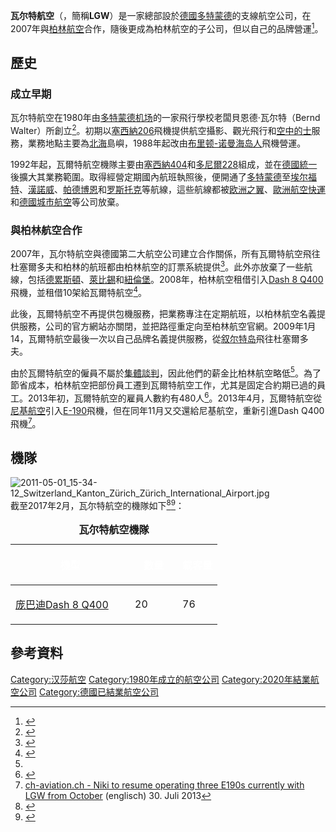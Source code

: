 {{Infobox Airline
|airline        = 瓦尔特航空<br/>Luftfahrtgesellschaft Walter
|logo           = 
|logo_size      = 
|fleet_size     = 12
|destinations   =
|IATA           = HE
|ICAO           = LGW
|callsign       = WALTER
|parent         = [[漢莎航空|漢莎航空]]
|company_slogan =
|founded        = 1980年
|ceased         = 2020年
|headquarters   = [[德國|德國]][[多特蒙德|多特蒙德]]
|key_people     = 
|bases          = [[杜塞尔多夫国际机场|杜塞尔多夫国际机场]]
|secondary_hubs = 
|focus_cities   = 
|frequent_flyer = 
|lounge         = 
|alliance       = 
|website        = 
}}

'''瓦尔特航空'''（{{lang-de|'''Luftfahrtgesellschaft Walter'''}}，簡稱'''LGW'''）是一家總部設於[[德國|德國]][[多特蒙德|多特蒙德]]的支線航空公司，在2007年與[[柏林航空|柏林航空]]合作，隨後更成為柏林航空的子公司，但以自己的品牌營運<ref name="spon2012">{{cite web|last=Friedrich|first=Tina|title=Air Berlin: Hungerlohn im Cockpit|url=http://www.spiegel.de/wirtschaft/unternehmen/dumpingloehne-im-cockpit-von-air-berlin-a-874150.html|publisher=[[Spiegel_Online|Spiegel Online]]|date=21 December 2012|accessdate=7 May 2013|archive-date=2021-04-14|archive-url=https://web.archive.org/web/20210414022318/https://www.spiegel.de/wirtschaft/unternehmen/dumpingloehne-im-cockpit-von-air-berlin-a-874150.html|dead-url=no}}</ref>。

==歷史==
===成立早期===
瓦尔特航空在1980年由[[多特蒙德机场|多特蒙德机场]]的一家飛行學校老闆貝恩德·瓦尔特（Bernd Walter）所創立<ref name="atdb">{{Cite web |url=http://aerotransport.org/ |title=Information about Luftfahrtgesellschaft Walter at the Aero Transport Data Bank |accessdate=2020-09-14 |archive-date=2011-07-29 |archive-url=https://web.archive.org/web/20110729154219/http://www.aerotransport.org/ |dead-url=yes }}</ref>。初期以[[塞西納206|塞西納206]]飛機提供航空攝影、觀光飛行和[[空中的士|空中的士]]服務，業務地點主要為[[北海_(大西洋)|北海]]島嶼，1988年起改由[[布里顿-诺曼海岛人|布里顿-诺曼海岛人]]飛機營運。

1992年起，瓦爾特航空機隊主要由[[塞西納404|塞西納404]]和[[多尼爾228|多尼爾228]]組成，並在[[德國統一|德國統一]]後擴大其業務範圍。取得經營定期國內航班執照後，便開通了[[多特蒙德|多特蒙德]]至[[埃尔福特|埃尔福特]]、[[漢諾威|漢諾威]]、[[帕德博恩|帕德博恩]]和[[罗斯托克|罗斯托克]]等航線，這些航線都被[[欧洲之翼|欧洲之翼]]、[[歐洲航空快運|歐洲航空快運]]和[[德國城市航空|德國城市航空]]等公司放棄。

===與柏林航空合作===
2007年，瓦尔特航空與德國第二大航空公司建立合作關係，所有瓦爾特航空飛往杜塞爾多夫和柏林的航班都由柏林航空的訂票系統提供<ref>{{cite web|title=Air Berlin kooperiert mit LGW Walter|url=http://www.airliners.de/air-berlin-kooperiert-mit-lgw-walter/13309|work=airliners.de|date=11 October 2007|accessdate=7 May 2013|archive-date=2017-10-09|archive-url=https://web.archive.org/web/20171009102221/http://www.airliners.de/air-berlin-kooperiert-mit-lgw-walter/13309|dead-url=no}}</ref>。此外亦放棄了一些航線，包括[[德累斯頓|德累斯頓]]、[[萊比錫|萊比錫]]和[[紐倫堡|紐倫堡]]。2008年，柏林航空租借引入[[Dash_8|Dash 8 Q400]]飛機，並租借10架給瓦爾特航空<ref name=ab>{{cite web|title=Air Berlin setzt erste Q400 ein.|url=http://www.airberlingroup.com/de/presse/pressemitteilungen/archiv/2008/11/2008-11-07-Air-Berlin-setzt-erste-Q400-ein|publisher=Air Berlin|accessdate=7 May 2013|date=7 November 2008|archive-url=https://web.archive.org/web/20131016155213/http://www.airberlingroup.com/de/presse/pressemitteilungen/archiv/2008/11/2008-11-07-Air-Berlin-setzt-erste-Q400-ein|archive-date=2013-10-16|dead-url=yes}}</ref>。

此後，瓦爾特航空不再提供包機服務，把業務專注在定期航班，以柏林航空名義提供服務，公司的官方網站亦關閉，並把路徑重定向至柏林航空官網。2009年1月14，瓦爾特航空最後一次以自己品牌名義提供服務，從[[叙尔特岛|叙尔特岛]]飛往杜塞爾多夫。

由於瓦爾特航空的僱員不屬於[[集體談判|集體談判]]，因此他們的薪金比柏林航空略低<ref name=spon2012/>。為了節省成本，柏林航空把部份員工遷到瓦爾特航空工作，尤其是固定合約期已過的員工。2013年初，瓦爾特航空的雇員人數約有480人<ref name=np2013>{{cite news|last=Busche|first=Dirk|title=Kostendruck: Air Berlin wird zur Spardose|url=http://www.neuepresse.de/Nachrichten/Wirtschaft/Uebersicht/Kostendruck-Air-Berlin-wird-zur-Spardose|accessdate=7 May 2013|newspaper=Neue Presse|date=30 January 2013|archive-date=2017-11-07|archive-url=https://web.archive.org/web/20171107004127/http://www.neuepresse.de/Nachrichten/Wirtschaft/Uebersicht/Kostendruck-Air-Berlin-wird-zur-Spardose|dead-url=no}}</ref>。2013年4月，瓦爾特航空從[[尼基航空|尼基航空]]引入[[Embraer-170系列|E-190]]飛機，但在同年11月又交還給尼基航空，重新引進Dash Q400飛機<ref>[http://www.ch-aviation.ch/portal/news/20748-niki-to-resume-operating-three-e190s-currently-with-lgw-from-october ch-aviation.ch - Niki to resume operating three E190s currently with LGW from October] {{Wayback|url=http://www.ch-aviation.ch/portal/news/20748-niki-to-resume-operating-three-e190s-currently-with-lgw-from-october |date=20140113235434 }} (englisch) 30. Juli 2013</ref>。

==機隊==
[[File:2011-05-01_15-34-12_Switzerland_Kanton_Zürich_Zürich_International_Airport.jpg|thumb]]
截至2017年2月，瓦尔特航空的機隊如下<ref>{{Cite web |url=http://www.ch-aviation.ch/portal/airline/HE |title=LGW Luftfahrtgesellschaft Walter - Fleet |access-date=2014-05-11 |archive-date=2013-12-07 |archive-url=https://web.archive.org/web/20131207111107/http://www.ch-aviation.ch/portal/airline/HE |dead-url=no }}</ref><ref name=airfleets>{{cite web|title=LGW Luftfahrtgesellschaft Walter fleet details|url=http://www.airfleets.net/flottecie/LGW%20Luftfahrtgesellschaft%20Walter.htm|publisher=airfleets.net|accessdate=27 October 2013|archive-date=2018-06-12|archive-url=https://web.archive.org/web/20180612141006/http://www.airfleets.net/flottecie/LGW%20Luftfahrtgesellschaft%20Walter.htm|dead-url=no}}</ref>：

<center>
{| class="toccolours" border="1" cellpadding="3" style="border-collapse:collapse;text-align:center"
|+ '''瓦尔特航空機隊''' 	
|- style="background:#cc1f2f;"
!style="width:175px;"|<span style="color:white;">機型</span>	
!style="width:60px;"|<span style="color:white;">數量</span>		
!<span style="color:white;">載客量</span>		
|-	
|[[Dash_8|庞巴迪Dash 8 Q400]]
|20
|76
|}
</center>

==參考資料==
{{Reflist}}

{{汉莎航空}}
{{Authority control}}
[[Category:汉莎航空|Category:汉莎航空]]
[[Category:1980年成立的航空公司|Category:1980年成立的航空公司]]
[[Category:2020年結業航空公司|Category:2020年結業航空公司]]
[[Category:德國已結業航空公司|Category:德國已結業航空公司]]